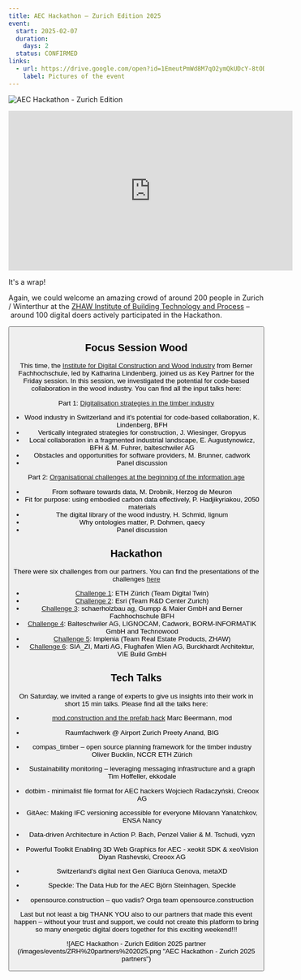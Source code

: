 ```yaml
---
title: AEC Hackathon – Zurich Edition 2025
event:
  start: 2025-02-07
  duration:
    days: 2
  status: CONFIRMED
links:
  - url: https://drive.google.com/open?id=1EmeutPmWd8M7qO2ymQkUDcY-8tODe_ae&usp=drive_fs
    label: Pictures of the event
---
```


![AEC Hackathon - Zurich Edition](/images/events/20250207_AEC-Hackathon-ZurichV7.png "AEC Hackathon - Zurich Edition")

<iframe width="560" height="315" src="https://www.youtube.com/embed/Z5MiCcQll8E?si=zyY3Qj1ZxT_V2v6p&amp;start=1" title="YouTube video player" frameborder="0" allow="accelerometer; autoplay; clipboard-write; encrypted-media; gyroscope; picture-in-picture; web-share" referrerpolicy="strict-origin-when-cross-origin" allowfullscreen></iframe>

It's a wrap!

Again, we could welcome an amazing crowd of around 200 people in Zurich / Winterthur at the [ZHAW Institute of Building Technology and Process](https://www.zhaw.ch/de/archbau) – around 100 digital doers actively participated in the Hackathon.

<Button
  target="https://drive.google.com/open?id=1EmeutPmWd8M7qO2ymQkUDcY-8tODe_ae&usp=drive_fs"
  label="Pictures of the event"
  type="primary"
  icon="right"
/>

## Focus Session Wood
This time, the [Institute for Digital Construction and Wood Industry](https://www.bfh.ch/en/research/research-areas/institute-digital-construction-wood-industry/) from Berner Fachhochschule, led by Katharina Lindenberg, joined us as Key Partner for the Friday session. In this session, we investigated the potential for code-based collaboration in the wood industry. You can find all the input talks here:

Part 1: [Digitalisation strategies in the timber industry](https://youtu.be/f9L5SmbJ2-Y)
- Wood industry in Switzerland and it's potential for code-based collaboration, K. Lindenberg, BFH
- Vertically integrated strategies for construction, J. Wiesinger, Gropyus
- Local collaboration in a fragmented industrial landscape, E. Augustynowicz, BFH & M. Fuhrer, balteschwiler AG
- Obstacles and opportunities for software providers, M. Brunner, cadwork
- Panel discussion

Part 2: [Organisational challenges at the beginning of the information age](https://youtu.be/AxhZISA6-Rc)
- From software towards data, M. Drobnik, Herzog de Meuron
- Fit for purpose: using embodied carbon data effectively, P. Hadjikyriakou, 2050 materials
- The digital library of the wood industry, H. Schmid, lignum
- Why ontologies matter, P. Dohmen, qaecy
- Panel discussion


## Hackathon
There were six challenges from our partners. You can find the presentations of the challenges [here](https://youtu.be/1TUykIynUgI)

- [Challenge 1](https://drive.google.com/file/d/15ywkJPAj2DExlBq-6XFlsraUkESm8Ffw/view?usp=sharing): ETH Zürich (Team Digital Twin) 
- [Challenge 2](https://drive.google.com/file/d/17fWn1r2PuiRY4SsZa3t4J1bbLN9bujW7/view?usp=sharing): Esri (Team R&D Center Zurich)
- [Challenge 3](https://drive.google.com/file/d/15utZHOGJumu9RhHr4l6r3nDqQBL3sx-q/view?usp=sharing): schaerholzbau ag, Gumpp & Maier GmbH and Berner Fachhochschule BFH
- [Challenge 4](https://drive.google.com/file/d/168HNuN24a5jYcX_qmBpMhI-ScWgcYPyn/view?usp=sharing): Balteschwiler AG, LIGNOCAM, Cadwork, BORM-INFORMATIK GmbH and Technowood
- [Challenge 5](https://drive.google.com/file/d/15pKZRgFBSuPmZTHoUsC03LzrkiVoRfLy/view?usp=sharing): Implenia (Team Real Estate Products, ZHAW)
- [Challenge 6](https://drive.google.com/file/d/1YFVrqPu1lAsGTr04yua5aCHkw8Ki9pNI/view?usp=sharing): SIA_ZI, Marti AG, Flughafen Wien AG, Burckhardt Architektur, VIE Build GmbH

## Tech Talks
On Saturday, we invited a range of experts to give us insights into their work in short 15 min talks.
Please find all the talks here:
- [mod.construction and the prefab hack](https://youtu.be/DYPfO8w1w0g)
	Marc Beermann, mod

- Raumfachwerk @ Airport Zurich
  Preety Anand, BIG 

- compas_timber – open source planning framework for the timber industry
  Oliver Bucklin, NCCR ETH Zürich

- Sustainability monitoring – leveraging messaging infrastructure and a graph 
  Tim Hoffeller, ekkodale

- dotbim - minimalist file format for AEC hackers
  Wojciech Radaczyński, Creoox AG

- GitAec: Making IFC versioning accessible for everyone
  Milovann Yanatchkov, ENSA Nancy

- Data-driven Architecture in Action
  P. Bach, Penzel Valier & M. Tschudi, vyzn

- Powerful Toolkit Enabling 3D Web Graphics for AEC - xeokit SDK & xeoVision
  Diyan Rashevski, Creoox AG

- Switzerland’s digital next Gen
  Gianluca Genova, metaXD

- Speckle: The Data Hub for the AEC
  Björn Steinhagen, Speckle

- opensource.construction – quo vadis?
  Orga team opensource.construction


Last but not least a big THANK YOU also to our partners that made this event happen – without your trust and support, we could not create this platform to bring so many energetic digital doers together for this exciting weekend!!!

![AEC Hackathon - Zurich Edition 2025 partner (/images/events/ZRH%20partners%202025.png "AEC Hackathon - Zurich 2025 partners")
